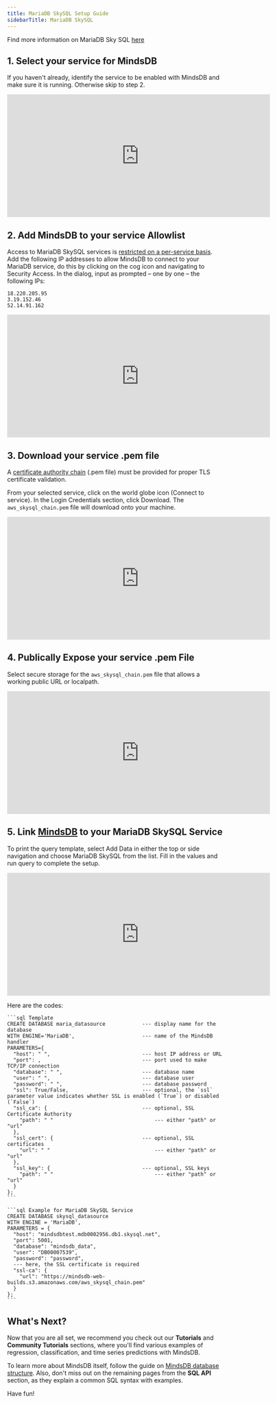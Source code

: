 ```yaml
---
title: MariaDB SkySQL Setup Guide
sidebarTitle: MariaDB SkySQL
---
```


Find more information on MariaDB Sky SQL [here](https://cloud.MariaDB.com/)

## 1. Select your service for MindsDB

If you haven't already, identify the service to be enabled with MindsDB and make
sure it is running. Otherwise skip to step 2.

<iframe
  className="w-full h-96"
  width="613"
  height="286"
  src="https://www.youtube.com/embed/XLJ7xD9BRu8"
  title="MariaDB SkySQL Service"
  frameborder="0"
  allow="accelerometer; autoplay; clipboard-write; encrypted-media; gyroscope; picture-in-picture"
  allowfullscreen
></iframe>

## 2. Add MindsDB to your service Allowlist

Access to MariaDB SkySQL services is
[restricted on a per-service basis](https://mariadb.com/products/skysql/docs/security/firewalls/ip-allowlist-services/).
Add the following IP addresses to allow MindsDB to connect to your MariaDB
service, do this by clicking on the cog icon and navigating to Security Access.
In the dialog, input as prompted – one by one – the following IPs:

```
18.220.205.95
3.19.152.46
52.14.91.162
```

<iframe
  className="w-full h-96"
  width="613"
  height="286"
  src="https://www.youtube.com/embed/zaUM5kw8vJs"
  title="MariaDB SkySQL Allowlist"
  frameborder="0"
  allow="accelerometer; autoplay; clipboard-write; encrypted-media; gyroscope; picture-in-picture"
  allowfullscreen
></iframe>

## 3. Download your service .pem file

A
[certificate authority chain](https://mariadb.com/products/skysql/docs/connect/connection-parameters-portal/#certificate-authority-chain)
(.pem file) must be provided for proper TLS certificate validation.

From your selected service, click on the world globe icon (Connect to service).
In the Login Credentials section, click Download. The `aws_skysql_chain.pem`
file will download onto your machine.

<iframe
  className="w-full h-96"
  width="613"
  height="286"
  src="https://www.youtube.com/embed/tBCrPSPHKds"
  title="MariaDB SkySQL Pem File"
  frameborder="0"
  allow="accelerometer; autoplay; clipboard-write; encrypted-media; gyroscope; picture-in-picture"
  allowfullscreen
></iframe>

## 4. Publically Expose your service .pem File

Select secure storage for the `aws_skysql_chain.pem` file that allows a working
public URL or localpath.

<iframe
  className="w-full h-96"
  width="613"
  height="286"
  src="https://www.youtube.com/embed/nCPvBmnV7as"
  title="MariaDB SkySQL Pem s3"
  frameborder="0"
  allow="accelerometer; autoplay; clipboard-write; encrypted-media; gyroscope; picture-in-picture"
  allowfullscreen
></iframe>

## 5. Link [MindsDB](https://cloud.mindsdb.com) to your MariaDB SkySQL Service

To print the query template, select Add Data in either the top or side
navigation and choose MariaDB SkySQL from the list. Fill in the values and run
query to complete the setup.

<iframe
  className="w-full h-96"
  width="613"
  height="286"
  src="https://www.youtube.com/embed/yG4qZBDu918"
  title="MindsDB MariaDB SkySQL Step5, Connection."
  frameborder="0"
  allow="accelerometer; autoplay; clipboard-write; encrypted-media; gyroscope; picture-in-picture"
  allowfullscreen
></iframe>

Here are the codes:

<CodeGroup>

    ```sql Template
    CREATE DATABASE maria_datasource            --- display name for the database
    WITH ENGINE='MariaDB',                      --- name of the MindsDB handler
    PARAMETERS={
      "host": " ",                              --- host IP address or URL
      "port": ,                                 --- port used to make TCP/IP connection
      "database": " ",                          --- database name
      "user": " ",                              --- database user
      "password": " ",                          --- database password
      "ssl": True/False,                        --- optional, the `ssl` parameter value indicates whether SSL is enabled (`True`) or disabled (`False`)
      "ssl_ca": {                               --- optional, SSL Certificate Authority
        "path": " "                                 --- either "path" or "url"
      },
      "ssl_cert": {                             --- optional, SSL certificates
        "url": " "                                  --- either "path" or "url"
      },
      "ssl_key": {                              --- optional, SSL keys
        "path": " "                                 --- either "path" or "url"
      }
    };
    ```

    ```sql Example for MariaDB SkySQL Service
    CREATE DATABASE skysql_datasource
    WITH ENGINE = 'MariaDB',
    PARAMETERS = {
      "host": "mindsdbtest.mdb0002956.db1.skysql.net",
      "port": 5001,
      "database": "mindsdb_data",
      "user": "DB00007539",
      "password": "password",
      --- here, the SSL certificate is required
      "ssl-ca": {
        "url": "https://mindsdb-web-builds.s3.amazonaws.com/aws_skysql_chain.pem"
      }
    };
    ```

</CodeGroup>

## What's Next?

Now that you are all set, we recommend you check out our **Tutorials** and
**Community Tutorials** sections, where you'll find various examples of
regression, classification, and time series predictions with MindsDB.

To learn more about MindsDB itself, follow the guide on
[MindsDB database structure](/sql/table-structure/). Also, don't miss out on the
remaining pages from the **SQL API** section, as they explain a common SQL
syntax with examples.

Have fun!
